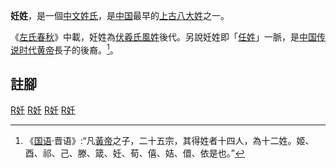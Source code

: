 '''妊姓'''，是一個[[中文|中文]][[姓氏|姓氏]]，是[[中国|中国]]最早的[[上古八大姓|上古八大姓]]之一。

《[[左氏春秋|左氏春秋]]》中載，妊姓為[[伏羲氏|伏羲氏]][[風姓|風姓]]後代。另說妊姓即「[[任姓|任姓]]」一脈，是[[中国传说时代|中国传说时代]][[黄帝|黄帝]]長子的後裔。<ref>《[[国语_(书)|国语]]·晋语》:“凡[[黃帝|黃帝]]之子，二十五宗，其得姓者十四人，為十二姓。姬、酉、祁、己、滕、箴、妊、荀、僖、姞、儇、依是也。”</ref>。
==註腳==
{{Reflist}}

{{Surname-stub}}
[[Category:漢姓|R妊]]
[[Category:中國上古姓氏|R妊]]
[[Category:上古八大姓|R妊]]
[[Category:中國上古姓氏|R妊]]